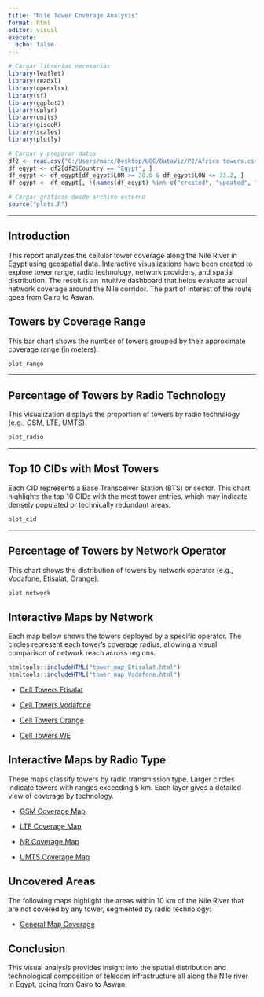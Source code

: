 ```yaml
---
title: "Nile Tower Coverage Analysis"
format: html
editor: visual
execute:
  echo: false
---
```


```r
# Cargar librerías necesarias
library(leaflet)
library(readxl)
library(openxlsx)
library(sf)
library(ggplot2)
library(dplyr)
library(units)
library(giscoR)
library(scales)
library(plotly)

# Cargar y preparar datos
df2 <- read.csv("C:/Users/marc/Desktop/UOC/DataViz/P2/Africa towers.csv")
df_egypt <- df2[df2$Country == "Egypt", ]
df_egypt <- df_egypt[df_egypt$LON >= 30.6 & df_egypt$LON <= 33.2, ]
df_egypt <- df_egypt[, !(names(df_egypt) %in% c("created", "updated", "averageSignal", "Continent"))]

# Cargar gráficos desde archivo externo
source("plots.R")
```

------------------------------------------------------------------------

## Introduction

This report analyzes the cellular tower coverage along the Nile River in Egypt using geospatial data. Interactive visualizations have been created to explore tower range, radio technology, network providers, and spatial distribution. The result is an intuitive dashboard that helps evaluate actual network coverage around the Nile corridor. The part of interest of the route goes from Cairo to Aswan.

## Towers by Coverage Range

This bar chart shows the number of towers grouped by their approximate coverage range (in meters).

```r
plot_rango
```

------------------------------------------------------------------------

## Percentage of Towers by Radio Technology

This visualization displays the proportion of towers by radio technology (e.g., GSM, LTE, UMTS).

```r
plot_radio
```

------------------------------------------------------------------------

## Top 10 CIDs with Most Towers

Each CID represents a Base Transceiver Station (BTS) or sector. This chart highlights the top 10 CIDs with the most tower entries, which may indicate densely populated or technically redundant areas.

```r
plot_cid
```

------------------------------------------------------------------------

## Percentage of Towers by Network Operator

This chart shows the distribution of towers by network operator (e.g., Vodafone, Etisalat, Orange).

```r
plot_network
```

## Interactive Maps by Network

Each map below shows the towers deployed by a specific operator. The circles represent each tower's coverage radius, allowing a visual comparison of network reach across regions.

```r
htmltools::includeHTML("tower_map_Etisalat.html")
htmltools::includeHTML("tower_map_Vodafone.html")
```

-   [Cell Towers Etisalat](tower_map_Etisalat.html)

-   [Cell Towers Vodafone](tower_map_Vodafone.html)

-   [Cell Towers Orange](tower_map_Orange.html)

-   [Cell Towers WE](tower_map_WE.html)

## Interactive Maps by Radio Type

These maps classify towers by radio transmission type. Larger circles indicate towers with ranges exceeding 5 km. Each layer gives a detailed view of coverage by technology.

-   [GSM Coverage Map](map_radio_GSM.html)

-   [LTE Coverage Map](map_radio_LTE.html)

-   [NR Coverage Map](map_radio_NR.html)

-   [UMTS Coverage Map](map_radio_UMTS.html)

## Uncovered Areas

The following maps highlight the areas within 10 km of the Nile River that are not covered by any tower, segmented by radio technology:

-   [General Map Coverage](map_coverage.html)

## Conclusion

This visual analysis provides insight into the spatial distribution and technological composition of telecom infrastructure all along the Nile river in Egypt, going from Cairo to Aswan.
